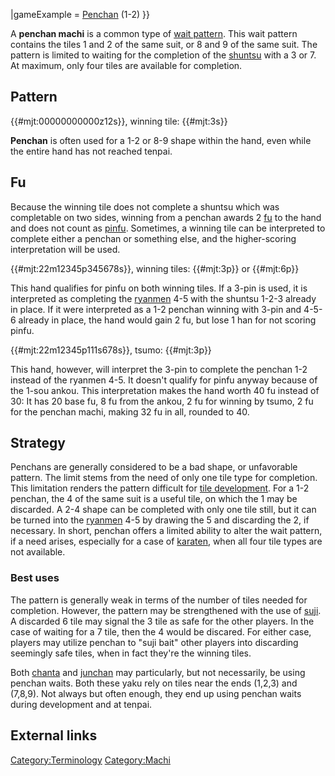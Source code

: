 {{infobox machi
|kanji       = 辺張
|english     = Edge wait
|fu          = 2 fu
|type        = 2
|available   = 4
|tilePattern = {{#mjt:12s}}
|gameExample = [http://tenhou.net/0/?log=2014021820gm-0089-0000-70dd5966&tw=3&ts=9 Penchan] (1-2)
}}

A '''penchan machi''' {{kana|辺張待ち}} is a common type of [[machi|wait pattern]].  This wait pattern contains the tiles 1 and 2 of the same suit, or 8 and 9 of the same suit.  The pattern is limited to waiting for the completion of the [[shuntsu]] with a 3 or 7.  At maximum, only four tiles are available for completion.

== Pattern ==
{{#mjt:00000000000z12s}}, winning tile: {{#mjt:3s}}

'''Penchan''' is often used for a 1-2 or 8-9 shape within the hand, even while the entire hand has not reached tenpai.

== Fu ==

Because the winning tile does not complete a shuntsu which was completable on two sides, winning from a penchan awards 2 [[fu]] to the hand and does not count as [[pinfu]]. Sometimes, a winning tile can be interpreted to complete either a penchan or something else, and the higher-scoring interpretation will be used.

{{#mjt:22m12345p345678s}}, winning tiles: {{#mjt:3p}} or {{#mjt:6p}}

This hand qualifies for pinfu on both winning tiles. If a 3-pin is used, it is interpreted as completing the [[ryanmen]] 4-5 with the shuntsu 1-2-3 already in place. If it were interpreted as a 1-2 penchan winning with 3-pin and 4-5-6 already in place, the hand would gain 2 fu, but lose 1 han for not scoring pinfu.

{{#mjt:22m12345p111s678s}}, tsumo: {{#mjt:3p}}

This hand, however, will interpret the 3-pin to complete the penchan 1-2 instead of the ryanmen 4-5. It doesn't qualify for pinfu anyway because of the 1-sou ankou. This interpretation makes the hand worth 40 fu instead of 30: It has 20 base fu, 8 fu from the ankou, 2 fu for winning by tsumo, 2 fu for the penchan machi, making 32 fu in all, rounded to 40.

== Strategy ==

Penchans are generally considered to be a bad shape, or unfavorable pattern. The limit stems from the need of only one tile type for completion. This limitation renders the pattern difficult for [[tile efficiency|tile development]].  For a 1-2 penchan, the 4 of the same suit is a useful tile, on which the 1 may be discarded. A 2-4 shape can be completed with only one tile still, but it can be turned into the [[ryanmen]] 4-5 by drawing the 5 and discarding the 2, if necessary.  In short, penchan offers a limited ability to alter the wait pattern, if a need arises, especially for a case of [[karaten]], when all four tile types are not available.

=== Best uses ===
{{Main|Suji}}

The pattern is generally weak in terms of the number of tiles needed for completion.  However, the pattern may be strengthened with the use of [[suji]].  A discarded 6 tile may signal the 3 tile as safe for the other players.  In the case of waiting for a 7 tile, then the 4 would be discared.  For either case, players may utilize penchan to "suji bait" other players into discarding seemingly safe tiles, when in fact they're the winning tiles.

Both [[chanta]] and [[junchan]] may particularly, but not necessarily, be using penchan waits.  Both these yaku rely on tiles near the ends (1,2,3) and (7,8,9).  Not always but often enough, they end up using penchan waits during development and at tenpai.

==External links==
{{jpwiki|辺張}}

{{Navbox machi}}

[[Category:Terminology]]
[[Category:Machi]]